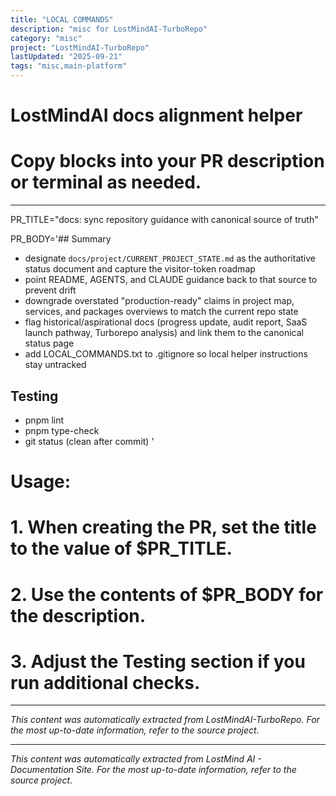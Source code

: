 ```yaml
---
title: "LOCAL COMMANDS"
description: "misc for LostMindAI-TurboRepo"
category: "misc"
project: "LostMindAI-TurboRepo"
lastUpdated: "2025-09-21"
tags: "misc,main-platform"
---
```


# LostMindAI docs alignment helper
# Copy blocks into your PR description or terminal as needed.

---
PR_TITLE="docs: sync repository guidance with canonical source of truth"

PR_BODY='## Summary
- designate `docs/project/CURRENT_PROJECT_STATE.md` as the authoritative status document and capture the visitor-token roadmap
- point README, AGENTS, and CLAUDE guidance back to that source to prevent drift
- downgrade overstated "production-ready" claims in project map, services, and packages overviews to match the current repo state
- flag historical/aspirational docs (progress update, audit report, SaaS launch pathway, Turborepo analysis) and link them to the canonical status page
- add LOCAL_COMMANDS.txt to .gitignore so local helper instructions stay untracked

## Testing
- pnpm lint
- pnpm type-check
- git status (clean after commit)
'

# Usage:
# 1. When creating the PR, set the title to the value of $PR_TITLE.
# 2. Use the contents of $PR_BODY for the description.
# 3. Adjust the Testing section if you run additional checks.


---
*This content was automatically extracted from LostMindAI-TurboRepo. For the most up-to-date information, refer to the source project.*


---
*This content was automatically extracted from LostMind AI - Documentation Site. For the most up-to-date information, refer to the source project.*
